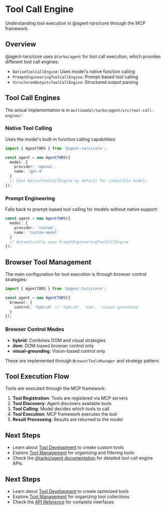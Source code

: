 # Tool Call Engine

Understanding tool execution in @agent-tars/core through the MCP framework.

## Overview

@agent-tars/core uses `@tarko/agent` for tool call execution, which provides different tool call engines:

- `NativeToolCallEngine`: Uses model's native function calling
- `PromptEngineeringToolCallEngine`: Prompt-based tool calling
- `StructuredOutputsToolCallEngine`: Structured output parsing

## Tool Call Engines

The actual implementation is in `multimodal/tarko/agent/src/tool-call-engine/`:

### Native Tool Calling

Uses the model's built-in function calling capabilities:

```typescript
import { AgentTARS } from '@agent-tars/core';

const agent = new AgentTARS({
  model: {
    provider: 'openai',
    name: 'gpt-4'
  }
  // Uses NativeToolCallEngine by default for compatible models
});
```

### Prompt Engineering

Falls back to prompt-based tool calling for models without native support:

```typescript
const agent = new AgentTARS({
  model: {
    provider: 'custom',
    name: 'custom-model'
  }
  // Automatically uses PromptEngineeringToolCallEngine
});
```

## Browser Tool Management

The main configuration for tool execution is through browser control strategies:

```typescript
import { AgentTARS } from '@agent-tars/core';

const agent = new AgentTARS({
  browser: {
    control: 'hybrid' // 'hybrid', 'dom', 'visual-grounding'
  }
});
```

### Browser Control Modes

- **hybrid**: Combines DOM and visual strategies
- **dom**: DOM-based browser control only
- **visual-grounding**: Vision-based control only

These are implemented through `BrowserToolsManager` and strategy pattern.

## Tool Execution Flow

Tools are executed through the MCP framework:

1. **Tool Registration**: Tools are registered via MCP servers
2. **Tool Discovery**: Agent discovers available tools
3. **Tool Calling**: Model decides which tools to call
4. **Tool Execution**: MCP framework executes the tool
5. **Result Processing**: Results are returned to the model

## Next Steps

- Learn about [Tool Development](/guide/tool/basic) to create custom tools
- Explore [Tool Management](/guide/tool/management) for organizing and filtering tools
- Check the [@tarko/agent documentation](/sdk/agent) for detailed tool call engine APIs

## Next Steps

- Learn about [Tool Development](/guide/tool/basic) to create optimized tools
- Explore [Tool Management](/guide/tool/management) for organizing tool collections
- Check the [API Reference](/api/execution-engine) for complete interfaces

<!-- Placeholder: Add execution flow diagrams -->
<!-- Placeholder: Add performance monitoring dashboard screenshots -->